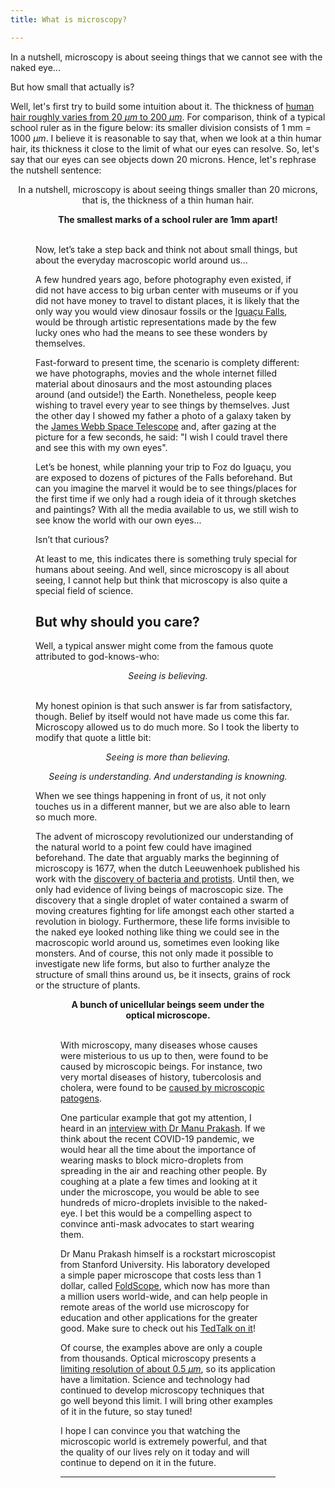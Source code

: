 ```yaml
---
title: What is microscopy? 

---
```




In a nutshell, microscopy is about seeing things that we cannot see with the naked eye...

But how small that actually is? 

Well, let's first try to build some intuition about it. The thickness of [human hair roughly varies from 20 $\mu m$ to 200 $\mu m$](https://hypertextbook.com/facts/1999/BrianLey.shtml). For comparison, think of a typical school ruler as in the figure below: its smaller division consists of 1 mm = 1000 $\mu m$. I believe it is reasonable to say that, when we look at a thin humar hair, its thickness it close to the limit of what our eyes can resolve. So, let's say that our eyes can see objects down 20 microns. Hence, let's rephrase the nutshell sentence:

<center>
In a nutshell, microscopy is about seeing things smaller than 20 microns, that is, the thickness of a thin human hair.
</center>

<a >
    <Figure 
      data={{
            src: '/img/ruler.jpg',
            alt: 'ruler',
            type: 'image'
      }} 
    />
    <figcaption align = "center"><b> The smallest marks of a school ruler are 1mm apart!</b></figcaption>
  <br/>
</a>

Now, let’s take a step back and think not about small things, but about the everyday macroscopic world around us...

A few hundred years ago, before photography even existed, if did not have access to big urban center with museums or if you did not have money to travel to distant places, it is likely that the only way you would view dinosaur fossils or the [Iguaçu Falls](https://en.wikipedia.org/wiki/Iguazu_Falls), would be through artistic representations made by the few lucky ones who had the means to see these wonders by themselves.

Fast-forward to present time, the scenario is complety different: we have photographs, movies and the whole internet filled material about dinosaurs and the most astounding places around (and outside!) the Earth. Nonetheless, people keep wishing to travel every year to see things by themselves. Just the other day I showed my father a photo of a galaxy taken by the [James Webb Space Telescope](https://webb.nasa.gov) and, after gazing at the picture for a few seconds, he said: "I wish I could travel there and see this with my own eyes".

Let’s be honest, while planning your trip to Foz do Iguaçu, you are exposed to dozens of pictures of the Falls beforehand. But can you imagine the marvel it would be to see things/places for the first time if we only had a rough ideia of it through sketches and paintings? With all the media available to us, we still wish to see know the world with our own eyes...

Isn’t that curious?

At least to me, this indicates there is something truly special for humans about seeing. And well, since microscopy is all about seeing, I cannot help but think that microscopy is also quite a special field of science. 

## But why should you care?

Well, a typical answer might come from the famous quote attributed to god-knows-who:

<center> <i>
Seeing is believing.
</i></center>
<a><br/></a>

My honest opinion is that such answer is far from satisfactory, though. Belief by itself would not have made us come this far. Microscopy allowed us to do much more. So I took the liberty to modify that quote a little bit:

<center> <i>
Seeing is more than believing.

Seeing is understanding.
And understanding is knowning.
</i></center>

When we see things happening in front of us, it not only touches us in a different manner, but we are also able to learn so much more. 

The advent of microscopy revolutionized our understanding of the natural world to a point few could have imagined beforehand. The date that arguably marks the beginning of microscopy is 1677, when the dutch Leeuwenhoek published his work with the [discovery of bacteria and protists](http://dx.doi.org/10.1098/rstb.2014.0344). Until then, we only had evidence of living beings of macroscopic size. The discovery that a single droplet of water contained a swarm of moving creatures fighting for life amongst each other started a revolution in biology. Furthermore, these life forms invisible to the naked eye looked nothing like thing we could see in the macroscopic world around us, sometimes even looking like monsters. And of course, this not only made it possible to investigate new life forms, but also to further analyze the structure of small thins around us, be it insects, grains of rock or the structure of plants.

<a >
    <Figure 
      data={{
            src: '/img/bacteria.jpg',
            alt: 'ruler',
            type: 'image'
      }} 
    />
    <figcaption align = "center"><b>A bunch of unicellular beings seem under the optical microscope.</b></figcaption>
    <br/>
</a>

 With microscopy, many diseases whose causes were misterious to us up to then, were found to be caused by microscopic beings. For instance, two very mortal diseases of history, tubercolosis and cholera, were found to be [caused by microscopic patogens](https://www.britannica.com/biography/Robert-Koch). 

 One particular example that got my attention, I heard in an [interview with Dr Manu Prakash](https://www.youtube.com/watch?v=HuwIabb2lrk&list=PLjjFDPhmdWFj9IBv2eixKfwmiHArvKFKQ&index=36). If we think about the recent COVID-19 pandemic, we would hear all the time about the importance of wearing masks to block micro-droplets from spreading in the air and reaching other people. By coughing at a plate a few times and looking at it under the microscope, you would be able to see hundreds of micro-droplets invisible to the naked-eye. I bet this would be a compelling aspect to convince anti-mask advocates to start wearing them. 

Dr Manu Prakash himself is a rockstart microscopist from Stanford University. His laboratory developed a simple paper microscope that costs less than 1 dollar, called [FoldScope](https://foldscope.com), which now has more than a million users world-wide, and can help people in remote areas of the world use microscopy for education and other applications for the greater good. Make sure to check out his [TedTalk on it](https://www.youtube.com/watch?v=h8cF5QPPmWU)!

Of course, the examples above are only a couple from thousands. Optical microscopy presents a [limiting resolution of about 0.5 $\mu m$](https://www.nanooze.org/worlds-most-powerful-microcope/), so its application have a limitation. Science and technology had continued to develop microscopy techniques that go well beyond this limit. I will bring other examples of it in the future, so stay tuned!

I hope I can convince you that watching the microscopic world is extremely powerful, and that the quality of our lives rely on it today and will continue to depend on it in the future.

___

 <Comments/>